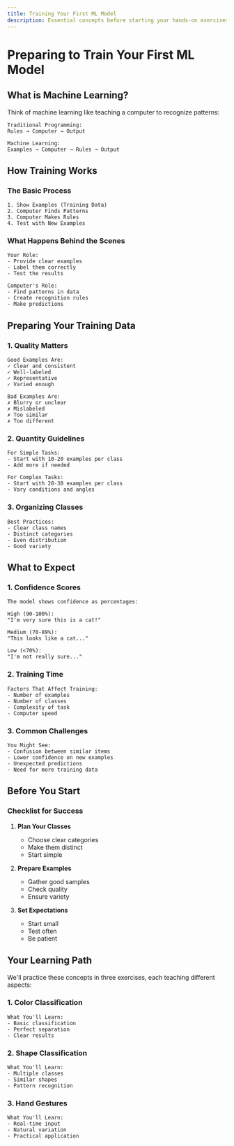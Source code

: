 ```yaml
---
title: Training Your First ML Model
description: Essential concepts before starting your hands-on exercises
---
```


# Preparing to Train Your First ML Model

## What is Machine Learning?

Think of machine learning like teaching a computer to recognize patterns:

```
Traditional Programming:
Rules → Computer → Output

Machine Learning:
Examples → Computer → Rules → Output
```

## How Training Works

### The Basic Process

```
1. Show Examples (Training Data)
2. Computer Finds Patterns
3. Computer Makes Rules
4. Test with New Examples
```

### What Happens Behind the Scenes

```
Your Role:
- Provide clear examples
- Label them correctly
- Test the results

Computer's Role:
- Find patterns in data
- Create recognition rules
- Make predictions
```

## Preparing Your Training Data

### 1. Quality Matters

```
Good Examples Are:
✓ Clear and consistent
✓ Well-labeled
✓ Representative
✓ Varied enough

Bad Examples Are:
✗ Blurry or unclear
✗ Mislabeled
✗ Too similar
✗ Too different
```

### 2. Quantity Guidelines

```
For Simple Tasks:
- Start with 10-20 examples per class
- Add more if needed

For Complex Tasks:
- Start with 20-30 examples per class
- Vary conditions and angles
```

### 3. Organizing Classes

```
Best Practices:
- Clear class names
- Distinct categories
- Even distribution
- Good variety
```

## What to Expect

### 1. Confidence Scores

```
The model shows confidence as percentages:

High (90-100%):
"I'm very sure this is a cat!"

Medium (70-89%):
"This looks like a cat..."

Low (<70%):
"I'm not really sure..."
```

### 2. Training Time

```
Factors That Affect Training:
- Number of examples
- Number of classes
- Complexity of task
- Computer speed
```

### 3. Common Challenges

```
You Might See:
- Confusion between similar items
- Lower confidence on new examples
- Unexpected predictions
- Need for more training data
```

## Before You Start

### Checklist for Success

1. **Plan Your Classes**

   - Choose clear categories
   - Make them distinct
   - Start simple

2. **Prepare Examples**

   - Gather good samples
   - Check quality
   - Ensure variety

3. **Set Expectations**
   - Start small
   - Test often
   - Be patient

## Your Learning Path

We'll practice these concepts in three exercises, each teaching different aspects:

### 1. Color Classification

```
What You'll Learn:
- Basic classification
- Perfect separation
- Clear results
```

### 2. Shape Classification

```
What You'll Learn:
- Multiple classes
- Similar shapes
- Pattern recognition
```

### 3. Hand Gestures

```
What You'll Learn:
- Real-time input
- Natural variation
- Practical application
```
